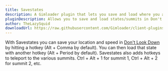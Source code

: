 ```yaml
---
title: Savestates
description: A Gimloader plugin that lets you save and load where you are
pluginDescription: Allows you to save and load states/summits in Don't Look Down. Only client side, nobody else can see you move.
author: TheLazySquid
downloadUrl: https://raw.githubusercontent.com/Gimloader/client-plugins/main/plugins/Savestates.js
---
```



<DesyncWarning />

With Savestates you can save your location and speed in [Don't Look Down](https://gimkit.wiki/wiki/Don%27t_Look_Down) by hitting a hotkey (Alt + Comma by default). You can then load that state with another hotkey (Alt + Period by default). Savestates also adds hotkeys to teleport to the various summits. Ctrl + Alt + 1 for summit 1, Ctrl + Alt + 2 for summit 2, etc.

<ButtonInstall client:only="svelte" name="Savestates" url="https://raw.githubusercontent.com/Gimloader/client-plugins/main/plugins/Savestates.js" />